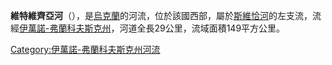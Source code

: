 '''維特維齊亞河'''（{{lang-uk|Витвиця}}），是[[烏克蘭|烏克蘭]]的河流，位於該國西部，屬於[[斯維恰河|斯維恰河]]的左支流，流經[[伊萬諾-弗蘭科夫斯克州|伊萬諾-弗蘭科夫斯克州]]，河道全長29公里，流域面積149平方公里。

{{DEFAULTSORT:Витвиця (річка)}}
[[Category:伊萬諾-弗蘭科夫斯克州河流|Category:伊萬諾-弗蘭科夫斯克州河流]]


{{Ukraine-river-stub}}